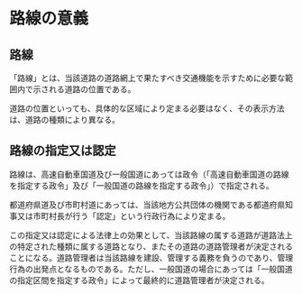 
# 路線の意義

## 路線

「路線」とは、当該道路の道路網上で果たすべき交通機能を示すために必要な範囲内で示される道路の位置である。

道路の位置といっても、具体的な区域により定まる必要はなく、その表示方法は、道路の種類により異なる。

## 路線の指定又は認定

路線は、高速自動車国道及び一般国道にあっては政令（「高速自動車国道の路線を指定する政令」及び「一般国道の路線を指定する政令」）で指定される。

都道府県道及び市町村道にあっては、当該地方公共団体の機関である都道府県知事又は市町村長が行う「認定」という行政行為により定まる。

この指定又は認定による法律上の効果として、当該路線の属する道路が道路法上の特定された種類に属する道路となり、またその道路の道路管理者が決定されることになる。道路管理者は当該路線を建設、管理する義務を負うのであり、管理行為の出発点となるものである。ただし、一般国道の場合にあっては「一般国道の指定区間を指定する政令」によって最終的に道路管理者が決定される。
